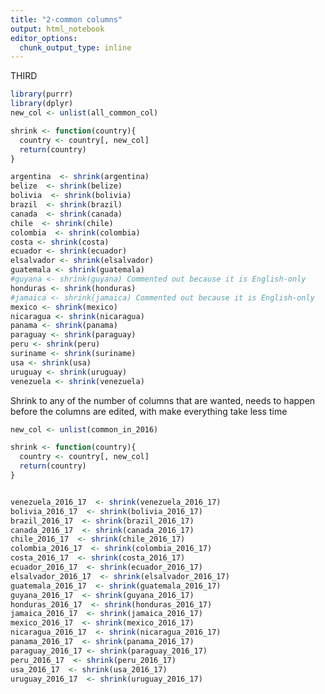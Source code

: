 ```yaml
---
title: "2-common columns"
output: html_notebook
editor_options: 
  chunk_output_type: inline
---
```

THIRD

```r
library(purrr)
library(dplyr)
new_col <- unlist(all_common_col)

shrink <- function(country){
  country <- country[, new_col]
  return(country)
}

argentina  <- shrink(argentina)
belize  <- shrink(belize)
bolivia  <- shrink(bolivia)
brazil  <- shrink(brazil)
canada  <- shrink(canada)
chile  <- shrink(chile)
colombia  <- shrink(colombia)
costa <- shrink(costa)
ecuador <- shrink(ecuador)
elsalvador <- shrink(elsalvador)
guatemala <- shrink(guatemala)
#guyana <- shrink(guyana) Commented out because it is English-only
honduras <- shrink(honduras)
#jamaica <- shrink(jamaica) Commented out because it is English-only
mexico <- shrink(mexico)
nicaragua <- shrink(nicaragua)
panama <- shrink(panama)
paraguay <- shrink(paraguay)
peru <- shrink(peru)
suriname <- shrink(suriname)
usa <- shrink(usa)
uruguay <- shrink(uruguay)
venezuela <- shrink(venezuela)
```


Shrink to any of the number of columns that are wanted, needs to happen before the columns are edited, with make everything take less time

```r

new_col <- unlist(common_in_2016)

shrink <- function(country){
  country <- country[, new_col]
  return(country)
}


venezuela_2016_17  <- shrink(venezuela_2016_17)
bolivia_2016_17  <- shrink(bolivia_2016_17)
brazil_2016_17  <- shrink(brazil_2016_17)
canada_2016_17  <- shrink(canada_2016_17)
chile_2016_17  <- shrink(chile_2016_17)
colombia_2016_17  <- shrink(colombia_2016_17)
costa_2016_17  <- shrink(costa_2016_17)
ecuador_2016_17  <- shrink(ecuador_2016_17)
elsalvador_2016_17  <- shrink(elsalvador_2016_17)
guatemala_2016_17  <- shrink(guatemala_2016_17)
guyana_2016_17  <- shrink(guyana_2016_17)
honduras_2016_17  <- shrink(honduras_2016_17)
jamaica_2016_17  <- shrink(jamaica_2016_17)
mexico_2016_17  <- shrink(mexico_2016_17)
nicaragua_2016_17  <- shrink(nicaragua_2016_17)
panama_2016_17  <- shrink(panama_2016_17)
paraguay_2016_17 <- shrink(paraguay_2016_17)
peru_2016_17  <- shrink(peru_2016_17)
usa_2016_17  <- shrink(usa_2016_17)
uruguay_2016_17  <- shrink(uruguay_2016_17)
```

